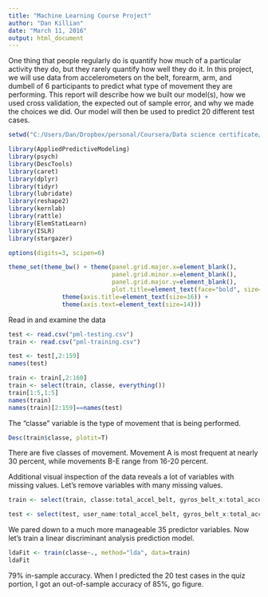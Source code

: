 ```yaml
---
title: "Machine Learning Course Project"
author: "Dan Killian"
date: "March 11, 2016"
output: html_document
---
```


One thing that people regularly do is quantify how much of a particular activity they do, but they rarely quantify how well they do it. In this project, we will use data from accelerometers on the belt, forearm, arm, and dumbell of 6 participants to predict what type of movement they are performing. This report will describe how we built our model(s), how we used cross validation, the expected out of sample error, and why we made the choices we did. Our model will then be used to predict 20 different test cases.

```r

setwd("C:/Users/Dan/Dropbox/personal/Coursera/Data science certificate/Machine learning/MachineLearningCourseProject/")

library(AppliedPredictiveModeling)
library(psych)
library(DescTools)
library(caret)
library(dplyr)
library(tidyr)
library(lubridate)
library(reshape2)
library(kernlab)
library(rattle)
library(ElemStatLearn)
library(ISLR)
library(stargazer)

options(digits=3, scipen=6)

theme_set(theme_bw() + theme(panel.grid.major.x=element_blank(),
                             panel.grid.minor.x=element_blank(),
                             panel.grid.major.y=element_blank(),
                             plot.title=element_text(face="bold", size=18)) + 
               theme(axis.title=element_text(size=16)) + 
               theme(axis.text=element_text(size=14)))

```

Read in and examine the data

```r

test <- read.csv("pml-testing.csv")
train <- read.csv("pml-training.csv")

test <- test[,2:159]
names(test)

train <- train[,2:160]
train <- select(train, classe, everything())
train[1:5,1:5]
names(train)
names(train)[2:159]==names(test)

```

The "classe" variable is the type of movement that is being performed. 

```r

Desc(train$classe, plotit=T)

```

There are five classes of movement. Movement A is most frequent at nearly 30 percent, while movements B-E range from 16-20 percent. 

Additional visual inspection of the data reveals a lot of variables with missing values. Let's remove variables with many missing values. 

```r

train <- select(train, classe:total_accel_belt, gyros_belt_x:total_accel_arm, gyros_arm_x:magnet_arm_z, roll_dumbbell:yaw_dumbbell)

test <- select(test, user_name:total_accel_belt, gyros_belt_x:total_accel_arm, gyros_arm_x:magnet_arm_z, roll_dumbbell:yaw_dumbbell)

```

We pared down to a much more manageable 35 predictor variables. Now let's train a linear discriminant analysis prediction model. 


```r

ldaFit <- train(classe~., method="lda", data=train)
ldaFit

```

79% in-sample accuracy. When I predicted the 20 test cases in the quiz portion, I got an out-of-sample accuracy of 85%, go figure. 


